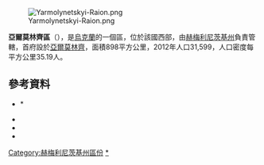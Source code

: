 [[Image:Yarmolynetskyi-Raion.png|right]]

{{Coord|49|11|33|N|26|50|23|E|display=title}}

'''亞爾莫林齊區'''（{{lang-uk|Ярмолинецький район}}），是[[烏克蘭|烏克蘭]]的一個區，位於該國西部，由[[赫梅利尼茨基州|赫梅利尼茨基州]]負責管轄，首府設於[[亞爾莫林齊|亞爾莫林齊]]，面積898平方公里，2012年人口31,599，人口密度每平方公里35.19人。

==參考資料==
*{{cite web|title=Chief of the Yarmolyntsi Raion State Administration|url=http://yarmrda.com.ua/index.php/napysaty-v-bloh/80-holova-yarmolynetskoi-raiderzhadministratsii|work=Yarmolyntsi Raion State Administration|accessdate=31 January 2013|language=uk|deadurl=yes|archiveurl=https://archive.is/20130418232712/http://yarmrda.com.ua/index.php/napysaty-v-bloh/80-holova-yarmolynetskoi-raiderzhadministratsii|archivedate=2013年4月18日}}* 
*{{cite web|title=Yarmolyntsi Raion, Khmelnytskyi Oblast|url=http://w1.c1.rada.gov.ua/pls/z7502/A005?rdat1=31.01.2013&rf7571=37272|work=Regions of Ukraine and their Structure|publisher=Verkhovna Rada of Ukraine|accessdate=31 January 2013|language=uk|deadurl=yes|archiveurl=https://web.archive.org/web/20160304113403/http://w1.c1.rada.gov.ua/pls/z7502/A005?rdat1=31.01.2013&rf7571=37272|archivedate=2016年3月4日}}
*{{cite web|title=Historical background|url=http://yarmrda.com.ua/index.php/bloh-saitu-pro-parky|work=Yarmolnytsi Raion State Administration|accessdate=31 January 2013|language=uk|deadurl=yes|archiveurl=https://web.archive.org/web/20130815190604/http://yarmrda.com.ua/index.php/bloh-saitu-pro-parky|archivedate=2013年8月15日}}
* {{cite web|title=Main Page|url=http://yarmrda.com.ua|work=Yarmolyntsi Raion State Administration|accessdate=31 January 2013|language=uk|deadurl=yes|archiveurl=https://web.archive.org/web/20130522154634/http://yarmrda.com.ua/|archivedate=2013年5月22日}}

{{DEFAULTSORT:Ярмолинецький район}}
[[Category:赫梅利尼茨基州區份|Category:赫梅利尼茨基州區份]]
[[Category:亞爾莫林齊區|*]]


{{Khmelnytskyi-geo-stub}}